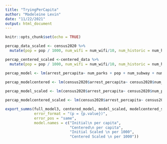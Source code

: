 ```yaml
---
title: "TryingPerCapita"
author: "Madeleine Levin"
date: "11/22/2021"
output: html_document
---
```


```r
knitr::opts_chunk$set(echo = TRUE)
```

```r

percap_data_scaled <- census2020 %>%
  mutate(pop = pop / 1000, num_wifi = num_wifi/10, num_historic = num_historic/100, arrest_percapita * 1000)

percap_centered_scaled <-centered_data %>%
  mutate(pop = pop / 1000, num_wifi = num_wifi/10, num_historic = num_historic/100, arrest_percapita * 1000)

percap_model <- lm(arrest_percapita~ num_parks + pop + num_subway + num_wifi +  num_museum + num_historic, census2020)

percap_modelcentered <- lm(census2020$arrest_percapita~ census2020$num_subway + census2020$pop + census2020$num_parks + census2020$num_historic + census2020$num_wifi + census2020$num_museum , centered_data)
  
percap_model_scaled <- lm(census2020$arrest_percapita~ census2020$num_parks+ census2020$num_subway + census2020$pop + census2020$num_historic + census2020$num_wifi  + census2020$num_museum  , data_scaled)

percap_modelcentered_scaled <- lm(census2020$arrest_percapita~ census2020$num_parks+ census2020$num_subway + census2020$pop + census2020$num_historic + census2020$num_wifi  + census2020$num_museum  , centered_scaled)

export_summs(full_model3, centered_model, model_scaled, modelcentered_scaled,
             error_format = "(p = {p.value})",
             error_pos = "same",
             model.names = c("Initial\n per capita", 
                             "Centered\n per capita", 
                             "Initial Scaled \n per 1000", 
                             "Centered Scaled \n per 1000"))
```

